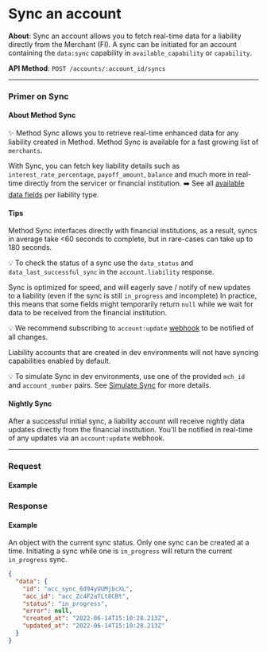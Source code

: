 
# Sync an account

**About**: Sync an account allows you to fetch real-time data for a liability directly from the Merchant (FI). A sync can be
initiated for an account containing the `data:sync` capability in `available_capability` or `capability`.

**API Method**: `POST /accounts/:account_id/syncs`

---

### Primer on Sync

#### About Method Sync
✨ Method Sync allows you to retrieve real-time enhanced data for any liability created in Method. Method Sync is available
for a fast growing list of `merchants`.

With Sync, you can fetch key liability details such as `interest_rate_percentage`, `payoff_amount`, `balance` and much more
in real-time directly from the servicer or financial institution. ➡️ See all [available data fields](../../../guides/accounts/retrieve-liability-account-data) per liability type.

#### Tips

Method Sync interfaces directly with financial institutions, as a result, syncs in average take <60 seconds to complete,
but in rare-cases can take up to 180 seconds.

💡 To check the status of a sync use the `data_status` and `data_last_successful_sync` in the `account.liability` response.

Sync is optimized for speed, and will eagerly save / notify of new updates to a liability (even if the sync is still `in_progress` and incomplete)
In practice, this means that some fields might temporarily return `null` while we wait for data to be received from the financial institution.

💡 We recommend subscribing to `account:update` [webhook](/api/core/webhooks/object) to be notified of all changes.

Liability accounts that are created in dev environments will not have syncing capabilities enabled by default.

💡 To simulate Sync in dev environments, use one of the provided `mch_id` and `account_number` pairs. 
  See [Simulate Sync](/guides/accounts/create-an-account#simulate-sync) for more details.

#### Nightly Sync
After a successful initial sync, a liability account will receive nightly data updates directly from the financial institution.
You'll be notified in real-time of any updates via an `account:update` webhook.

---

### Request

#### Example
<AccountSync />

### Response

#### Example

An object with the current sync status. Only one sync can be created at a time. Initiating a sync while one is `in_progress`
will return the current `in_progress` sync.

```json
{
  "data": {
    "id": "acc_sync_6d94yUUMjbcXL",
    "acc_id": "acc_Zc4F2aTLt8CBt",
    "status": "in_progress",
    "error": null,
    "created_at": "2022-06-14T15:10:28.213Z",
    "updated_at": "2022-06-14T15:10:28.213Z"
  }
}
```
